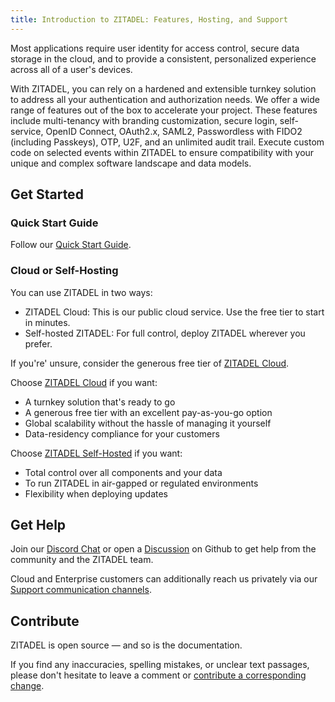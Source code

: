 ```yaml
---
title: Introduction to ZITADEL: Features, Hosting, and Support
---
```





Most applications require user identity for access control, secure data storage in the cloud, and to provide a consistent, personalized experience across all of a user's devices.

With ZITADEL, you can rely on a hardened and extensible turnkey solution to address all your authentication and authorization needs. 
We offer a wide range of features out of the box to accelerate your project. These features include multi-tenancy with branding customization, secure login, self-service, OpenID Connect, OAuth2.x, SAML2, Passwordless with FIDO2 (including Passkeys), OTP, U2F, and an unlimited audit trail. 
Execute custom code on selected events within ZITADEL to ensure compatibility with your unique and complex software landscape and data models.

## Get Started

### Quick Start Guide

Follow our [Quick Start Guide](/guides/start/quickstart).

### Cloud or Self-Hosting

You can use ZITADEL in two ways:
- ZITADEL Cloud: This is our public cloud service. Use the free tier to start in minutes.
- Self-hosted ZITADEL: For full control, deploy ZITADEL wherever you prefer.

If you're' unsure, consider the generous free tier of [ZITADEL Cloud](./manage/cloud/overview).

Choose [ZITADEL Cloud](./manage/cloud/overview) if you want:

- A turnkey solution that's ready to go
- A generous free tier with an excellent pay-as-you-go option
- Global scalability without the hassle of managing it yourself
- Data-residency compliance for your customers

Choose [ZITADEL Self-Hosted](/self-hosting/deploy/overview) if you want:

- Total control over all components and your data
- To run ZITADEL in air-gapped or regulated environments
- Flexibility when deploying updates

## Get Help

Join our [Discord Chat](https://zitadel.com/chat) or open a [Discussion](https://github.com/zitadel/zitadel/discussions) on Github to get help from the community and the ZITADEL team.

Cloud and Enterprise customers can additionally reach us privately via our [Support communication channels](/legal/support-services).

## Contribute

ZITADEL is open source — and so is the documentation.

If you find any inaccuracies, spelling mistakes, or unclear text passages, please don't hesitate to leave a comment or [contribute a corresponding change](https://github.com/zitadel/zitadel/blob/main/CONTRIBUTING.md).
